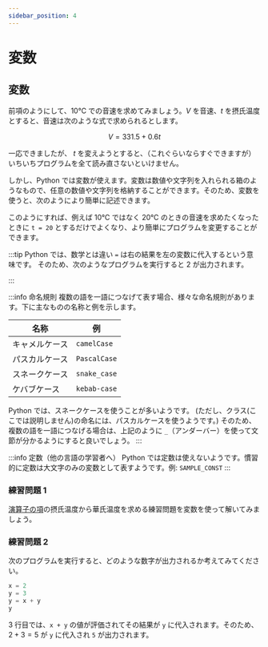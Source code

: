 ```yaml
---
sidebar_position: 4
---
```



# 変数

## 変数

前項のようにして、10℃ での音速を求めてみましょう。$V$ を音速、$t$ を摂氏温度とすると、音速は次のような式で求められるとします。

$$
V=331.5+0.6t
$$

<ViewSource path="/variable/sound-velocity.ipynb" />

一応できましたが、 $t$ を変えようとすると、（これぐらいならすぐできますが）いちいちプログラムを全て読み直さないといけません。

しかし、Python では変数が使えます。変数は数値や文字列を入れられる箱のようなもので、任意の数値や文字列を格納することができます。そのため、変数を使うと、次のようにより簡単に記述できます。

<ViewSource path="/variable/sound-velocity2.ipynb" />

このようにすれば、例えば 10℃ ではなく 20℃ のときの音速を求めたくなったときに `t = 20` とするだけでよくなり、より簡単にプログラムを変更することができます。

:::tip
Python では、数学とは違い `=` は右の結果を左の変数に代入するという意味です。
そのため、次のようなプログラムを実行すると 2 が出力されます。

<ViewSource path="/variable/substitution.ipynb" />
:::

:::info 命名規則
複数の語を一語につなげて表す場合、様々な命名規則があります。下に主なものの名称と例を示します。

| 名称           | 例           |
| -------------- | ------------ |
| キャメルケース | `camelCase`  |
| パスカルケース | `PascalCase` |
| スネークケース | `snake_case` |
| ケバブケース   | `kebab-case` |

Python では、スネークケースを使うことが多いようです。
(ただし、クラス(ここでは説明しません)の命名には、パスカルケースを使うようです。)
そのため、複数の語を一語につなげる場合は、上記のように `_`（アンダーバー）を使って文節が分かるようにすると良いでしょう。
:::

:::info 定数（他の言語の学習者へ）
Python では定数は使えないようです。慣習的に定数は大文字のみの変数として表すようです。例: `SAMPLE_CONST`
:::

### 練習問題 1

[演算子の項](/docs/01python/03expressions/#問題)の摂氏温度から華氏温度を求める練習問題を変数を使って解いてみましょう。

<Answer>
  <ViewSource path="/variable/fahrenheit.ipynb" />
</Answer>

### 練習問題 2

次のプログラムを実行すると、どのような数字が出力されるか考えてみてください。

```python
x = 2
y = 3
y = x + y
y
```

<Answer>

3 行目では、`x + y` の値が評価されてその結果が `y` に代入されます。そのため、$2+3=5$ が `y` に代入され `5` が出力されます。

  <ViewSource path="/variable/substitution2.ipynb"/>
</Answer>
